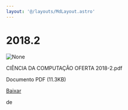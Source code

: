 ```yaml
---
layout: '@/layouts/MdLayout.astro'
---
```






2018.2
======









<Image src="https://arapiraca.ufal.br/graduacao/ciencia-da-computacao/horarios/2018/oferta-academica-2018.2/%2b%2bplone%2b%2bufalprofile/imgs/file-icon.png" alt="None" inferSize />

 CIÊNCIA DA COMPUTAÇÃO OFERTA 2018-2.pdf  

 Documento PDF
 (11.3KB)
 

[Baixar](%40%40download/file/CI%c3%8aNCIA%20DA%20COMPUTA%c3%87%c3%83O%20OFERTA%202018-2.pdf)























 de 












